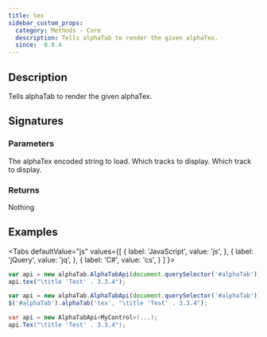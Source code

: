 ```yaml
---
title: tex
sidebar_custom_props:
  category: Methods - Core
  description: Tells alphaTab to render the given alphaTex.
  since:  0.9.4
---
```


<SinceBadge since="0.9.4" />


## Description
Tells alphaTab to render the given alphaTex.

## Signatures

<TypeTable>
    <TypeRow type="js" name="function tex(tex)" />
    <TypeRow type="js" name="function tex(tex, tracks)" />
    <TypeRow type="jquery" name="alphaTab('tex', tex)" />
    <TypeRow type="jquery" name="alphaTab('tex', tex, tracks)" />
    <TypeRow type="net" name="void Tex(string tex)" />
    <TypeRow type="net" name="void Tex(string tex, int[] tracks)" />
</TypeTable>

### Parameters

<ParameterTable>
    <ParameterRow platform="all" name="tex" type="string">
        The alphaTex encoded string to load.
    </ParameterRow>
    <ParameterRow platform="all" name="tracks" type="int[]">
        Which tracks to display.
    </ParameterRow>
    <ParameterRow platform="all" name="tracks" type="int">
        Which track to display.
    </ParameterRow>
</ParameterTable>

### Returns
Nothing

## Examples

<Tabs
  defaultValue="js"
  values={[
    { label: 'JavaScript', value: 'js', },
    { label: 'jQuery', value: 'jq', },
    { label: 'C#', value: 'cs', }
  ]
}>
<TabItem value="js">

```js
var api = new alphaTab.AlphaTabApi(document.querySelector('#alphaTab'));
api.tex("\title 'Test' . 3.3.4");
```


</TabItem>
<TabItem value="jq">

```js
var api = new alphaTab.AlphaTabApi(document.querySelector('#alphaTab'));
$('#alphaTab').alphaTab('tex', "\title 'Test' . 3.3.4");
```

</TabItem>
<TabItem value="cs">

```csharp
var api = new AlphaTabApi<MyControl>(...);
api.Tex("\title 'Test' . 3.3.4");
```

</TabItem>
</Tabs>